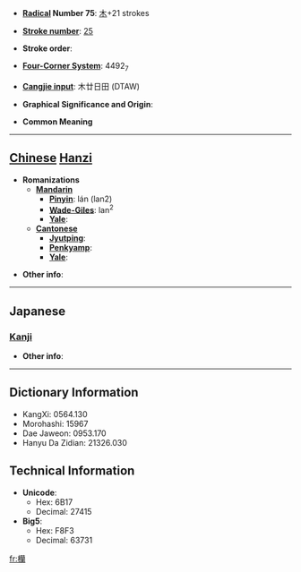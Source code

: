* '''[[Wiktionary:Chinese radical index| Radical]] Number 75''': [[Wiktionary:Chinese radical index 木|木]]+21 strokes

* '''[[Wiktionary:Chinese total strokes index|Stroke number]]''': [[Wiktionary:Chinese total strokes index 25|25]]

* '''Stroke order''': 

* '''[[Wiktionary:Chinese four corner index|Four-Corner System]]''': 4492<sub>7</sub>

* '''[[Wiktionary:Chinese Cangjie index|Cangjie input]]''': 木廿日田 (DTAW)

* '''Graphical Significance and Origin''': 

* '''Common Meaning'''

----

== [[Chinese]] [[Hanzi]] ==

* '''Romanizations'''
** '''[[Mandarin]]'''
*** '''[[Pinyin]]''': lán (lan2)
*** '''[[Wade-Giles]]''': lan<sup>2</sup>
*** '''[[Yale]]''': 
** '''[[Cantonese]]'''
*** '''[[Jyutping]]''':
*** '''[[Penkyamp]]''': 
*** '''[[Yale]]''': 

* '''Other info''': 

----

==Japanese==
===[[Kanji]]===
{{kanji|on readings=[[らん]] (ran)
|kun readings=[[てすり]] (tesuri)
}}

* '''Other info''':  

----

== Dictionary Information ==

* KangXi: 0564.130
* Morohashi: 15967
* Dae Jaweon: 0953.170
* Hanyu Da Zidian: 21326.030

== Technical Information ==

* '''Unicode''':
** Hex: 6B17
** Decimal: 27415
* '''Big5''':
** Hex: F8F3
** Decimal: 63731

[[fr:欗]]